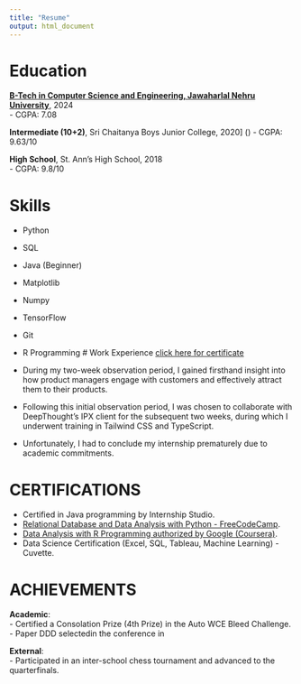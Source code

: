 ```yaml
---
title: "Resume"
output: html_document
---
```


# Education

**[B-Tech in Computer Science and Engineering, Jawaharlal Nehru University](https://www.jnu.ac.in/)**, 2024  
- CGPA: 7.08  

**Intermediate (10+2)**, Sri Chaitanya Boys Junior College, 2020]  ()
- CGPA: 9.63/10  

**High School**, St. Ann's High School, 2018  
- CGPA: 9.8/10  

# Skills

- Python
- SQL 
- Java (Beginner)
- Matplotlib 
- Numpy
- TensorFlow
- Git
- R Programming
# Work Experience 
[click here for certificate](https://internshala.com/student/certificate/120869351/91E06631-3DF8-A676-2E6F-4FC0E0B5BD3E)

- During my two-week observation period, I gained firsthand insight into how product managers engage with customers and effectively attract them to their products.
- Following this initial observation period, I was chosen to collaborate with DeepThought’s IPX client for the subsequent two weeks, during which I underwent training in Tailwind CSS and TypeScript.
- Unfortunately, I had to conclude my internship prematurely due to academic commitments.

# CERTIFICATIONS  
- Certified in Java programming by Internship Studio.
- [Relational Database and Data Analysis with Python - FreeCodeCamp](https://freecodecamp.org/certification/Potluri_pravith/relational-database-v8).  
- [Data Analysis with R Programming authorized by Google (Coursera)](https://internshala.com/student/certificate/120869351/91E06631-3DF8-A676-2E6F-4FC0E0B5BD3E).  
- Data Science Certification (Excel, SQL, Tableau, Machine Learning) - Cuvette. 

# ACHIEVEMENTS  

**Academic**:  
- Certified a Consolation Prize (4th Prize) in the Auto WCE Bleed Challenge.  
- Paper DDD selectedin the conference in 

**External**:  
- Participated in an inter-school chess tournament and advanced to the quarterfinals.

